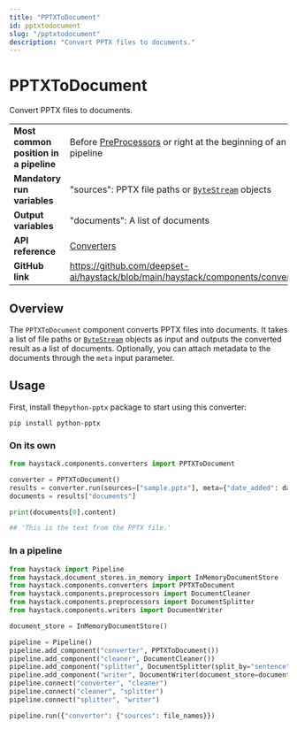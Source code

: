 ```yaml
---
title: "PPTXToDocument"
id: pptxtodocument
slug: "/pptxtodocument"
description: "Convert PPTX files to documents."
---
```


# PPTXToDocument

Convert PPTX files to documents.

|                                        |                                                                                                |
| :------------------------------------- | :--------------------------------------------------------------------------------------------- |
| **Most common position in a pipeline** | Before [PreProcessors](../preprocessors.mdx)  or right at the beginning of an indexing pipeline |
| **Mandatory run variables**            | "sources": PPTX file paths or [`ByteStream`](/docs/data-classes#bytestresm)  objects           |
| **Output variables**                   | "documents": A list of documents                                                               |
| **API reference**                      | [Converters](/reference/converters-api)                                                               |
| **GitHub link**                        | https://github.com/deepset-ai/haystack/blob/main/haystack/components/converters/pptx.py      |

## Overview

The `PPTXToDocument` component converts PPTX files into documents. It takes a list of file paths or [`ByteStream`](/docs/data-classes#bytestresm) objects as input and outputs the converted result as a list of documents. Optionally, you can attach metadata to the documents through the `meta` input parameter.

## Usage

First, install the`python-pptx` package to start using this converter:

```shell
pip install python-pptx
```

### On its own

```python
from haystack.components.converters import PPTXToDocument

converter = PPTXToDocument()
results = converter.run(sources=["sample.pptx"], meta={"date_added": datetime.now().isoformat()})
documents = results["documents"]

print(documents[0].content)

## 'This is the text from the PPTX file.'
```

### In a pipeline

```python
from haystack import Pipeline
from haystack.document_stores.in_memory import InMemoryDocumentStore
from haystack.components.converters import PPTXToDocument
from haystack.components.preprocessors import DocumentCleaner
from haystack.components.preprocessors import DocumentSplitter
from haystack.components.writers import DocumentWriter

document_store = InMemoryDocumentStore()

pipeline = Pipeline()
pipeline.add_component("converter", PPTXToDocument())
pipeline.add_component("cleaner", DocumentCleaner())
pipeline.add_component("splitter", DocumentSplitter(split_by="sentence", split_length=5))
pipeline.add_component("writer", DocumentWriter(document_store=document_store))
pipeline.connect("converter", "cleaner")
pipeline.connect("cleaner", "splitter")
pipeline.connect("splitter", "writer")

pipeline.run({"converter": {"sources": file_names}})
```
